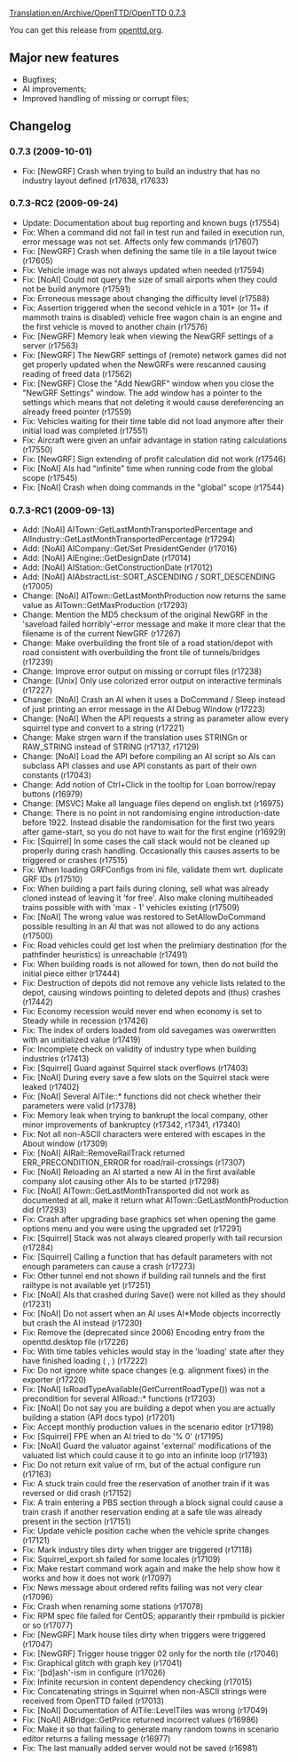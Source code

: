 [[Translation:en/Archive/OpenTTD/OpenTTD 0.7.3]]


{{en/Archive/OpenTTD/NaviPrevNext|prev=en/Archive/OpenTTD/OpenTTD 0.7.2|next=en/Archive/OpenTTD/OpenTTD 0.7.4|date=2009-10-01}}

You can get this release from [http://www.openttd.org/download-stable/0.7.3 openttd.org].

==Major new features==

* Bugfixes;
* AI improvements;
* Improved handling of missing or corrupt files;

==Changelog==

===0.7.3 (2009-10-01)===

* Fix: [NewGRF] Crash when trying to build an industry that has no industry layout defined {{en/Flyspray|3233}} (r17638, r17633)

===0.7.3-RC2 (2009-09-24)===

* Update: Documentation about bug reporting and known bugs (r17554)
* Fix: When a command did not fail in test run and failed in execution run, error message was not set. Affects only few commands (r17607)
* Fix: [NewGRF] Crash when defining the same tile in a tile layout twice {{en/Flyspray|3218}} (r17605)
* Fix: Vehicle image was not always updated when needed (r17594)
* Fix: [NoAI] Could not query the size of small airports when they could not be build anymore {{en/Flyspray|3212}} (r17591)
* Fix: Erroneous message about changing the difficulty level {{en/Flyspray|3220}} (r17588)
* Fix: Assertion triggered when the second vehicle in a 101+ (or 11+ if mammoth trains is disabled) vehicle free wagon chain is an engine and the first vehicle is moved to another chain {{en/Flyspray|3208}} (r17576)
* Fix: [NewGRF] Memory leak when viewing the NewGRF settings of a server (r17563)
* Fix: [NewGRF] The NewGRF settings of (remote) network games did not get properly updated when the NewGRFs were rescanned causing reading of freed data {{en/Flyspray|2972}} (r17562)
* Fix: [NewGRF] Close the "Add NewGRF" window when you close the "NewGRF Settings" window. The add window has a pointer to the settings which means that not deleting it would cause dereferencing an already freed pointer {{en/Flyspray|3206}} (r17559)
* Fix: Vehicles waiting for their time table did not load anymore after their initial load was completed {{en/Flyspray|3201}} (r17551)
* Fix: Aircraft were given an unfair advantage in station rating calculations (r17550)
* Fix: [NewGRF] Sign extending of profit calculation did not work (r17546)
* Fix: [NoAI] AIs had "infinite" time when running code from the global scope {{en/Flyspray|3202}} (r17545)
* Fix: [NoAI] Crash when doing commands in the "global" scope {{en/Flyspray|3202}} (r17544)

===0.7.3-RC1 (2009-09-13)===

* Add: [NoAI] AITown::GetLastMonthTransportedPercentage and AIIndustry::GetLastMonthTransportedPercentage (r17294)
* Add: [NoAI] AICompany::Get/Set PresidentGender (r17016)
* Add: [NoAI] AIEngine::GetDesignDate (r17014)
* Add: [NoAI] AIStation::GetConstructionDate (r17012)
* Add: [NoAI] AIAbstractList::SORT_ASCENDING / SORT_DESCENDING (r17005)
* Change: [NoAI] AITown::GetLastMonthProduction now returns the same value as AITown::GetMaxProduction (r17293)
* Change: Mention the MD5 checksum of the original NewGRF in the 'saveload failed horribly'-error message and make it more clear that the filename is of the current NewGRF {{en/Flyspray|3139}} (r17267)
* Change: Make overbuilding the front tile of a road station/depot with road consistent with overbuilding the front tile of tunnels/bridges {{en/Flyspray|2802}} (r17239)
* Change: Improve error output on missing or corrupt files (r17238)
* Change: [Unix] Only use colorized error output on interactive terminals (r17227)
* Change: [NoAI] Crash an AI when it uses a DoCommand / Sleep instead of just printing an error message in the AI Debug Window {{en/Flyspray|2980}} (r17223)
* Change: [NoAI] When the API requests a string as parameter allow every squirrel type and convert to a string {{en/Flyspray|3101}} (r17221)
* Change: Make strgen warn if the translation uses STRINGn or RAW_STRING instead of STRING (r17137, r17129)
* Change: [NoAI] Load the API before compiling an AI script so AIs can subclass API classes and use API constants as part of their own constants (r17043)
* Change: Add notion of Ctrl+Click in the tooltip for Loan borrow/repay buttons {{en/Flyspray|3066}} (r16979)
* Change: [MSVC] Make all language files depend on english.txt (r16975)
* Change: There is no point in not randomising engine introduction-date before 1922. Instead disable the randomisation for the first two years after game-start, so you do not have to wait for the first engine (r16929)
* Fix: [Squirrel] In some cases the call stack would not be cleaned up properly during crash handling. Occasionally this causes asserts to be triggered or crashes {{en/Flyspray|3189}} (r17515)
* Fix: When loading GRFConfigs from ini file, validate them wrt. duplicate GRF IDs {{en/Flyspray|3197}} (r17510)
* Fix: When building a part fails during cloning, sell what was already cloned instead of leaving it 'for free'. Also make cloning multiheaded trains possible with with 'max - 1' vehicles existing {{en/Flyspray|3196}} (r17509)
* Fix: [NoAI] The wrong value was restored to SetAllowDoCommand possible resulting in an AI that was not allowed to do any actions (r17500)
* Fix: Road vehicles could get lost when the prelimiary destination (for the pathfinder heuristics) is unreachable {{en/Flyspray|3188}} (r17491)
* Fix: When building roads is not allowed for town, then do not build the initial piece either {{en/Flyspray|3173}} (r17444)
* Fix: Destruction of depots did not remove any vehicle lists related to the depot, causing windows pointing to deleted depots and (thus) crashes {{en/Flyspray|3180}} (r17442)
* Fix: Economy recession would never end when economy is set to Steady while in recession (r17426)
* Fix: The index of orders loaded from old savegames was owerwritten with an unitialized value (r17419)
* Fix: Incomplete check on validity of industry type when building industries (r17413)
* Fix: [Squirrel] Guard against Squirrel stack overflows (r17403)
* Fix: [NoAI] During every save a few slots on the Squirrel stack were leaked (r17402)
* Fix: [NoAI] Several AITile::* functions did not check whether their parameters were valid (r17378)
* Fix: Memory leak when trying to bankrupt the local company, other minor improvements of bankruptcy (r17342, r17341, r17340)
* Fix: Not all non-ASCII characters were entered with escapes in the About window (r17309)
* Fix: [NoAI] AIRail::RemoveRailTrack returned ERR_PRECONDITION_ERROR for road/rail-crossings (r17307)
* Fix: [NoAI] Reloading an AI started a new AI in the first available company slot causing other AIs to be started {{en/Flyspray|3153}} (r17298)
* Fix: [NoAI] AITown::GetLastMonthTransported did not work as documented at all, make it return what AITown::GetLastMonthProduction did (r17293)
* Fix: Crash after upgrading base graphics set when opening the game options menu and you were using the upgraded set {{en/Flyspray|3147}} (r17291)
* Fix: [Squirrel] Stack was not always cleared properly with tail recursion (r17284)
* Fix: [Squirrel] Calling a function that has default parameters with not enough parameters can cause a crash (r17273)
* Fix: Other tunnel end not shown if building rail tunnels and the first railtype is not available yet {{en/Flyspray|3141}} (r17251)
* Fix: [NoAI] AIs that crashed during Save() were not killed as they should {{en/Flyspray|3134}} (r17231)
* Fix: [NoAI] Do not assert when an AI uses AI*Mode objects incorrectly but crash the AI instead (r17230)
* Fix: Remove the (deprecated since 2006) Encoding entry from the openttd.desktop file (r17226)
* Fix: With time tables vehicles would stay in the 'loading' state after they have finished loading ( {{en/Flyspray|3129}}, {{en/Flyspray|3130}} ) (r17222)
* Fix: Do not ignore white space changes (e.g. alignment fixes) in the exporter (r17220)
* Fix: [NoAI] IsRoadTypeAvailable(GetCurrentRoadType()) was not a precondition for several AIRoad::* functions (r17203)
* Fix: [NoAI] Do not say you are building a depot when you are actually building a station (API docs typo) (r17201)
* Fix: Accept monthly production values in the scenario editor {{en/Flyspray|2406}} (r17198)
* Fix: [Squirrel] FPE when an AI tried to do '% 0' (r17195)
* Fix: [NoAI] Guard the valuator against 'external' modifications of the valuated list which could cause it to go into an infinite loop {{en/Flyspray|3124}} (r17193)
* Fix: Do not return exit value of rm, but of the actual configure run (r17163)
* Fix: A stuck train could free the reservation of another train if it was reversed or did crash (r17152)
* Fix: A train entering a PBS section through a block signal could cause a train crash if another reservation ending at a safe tile was already present in the section {{en/Flyspray|3104}} (r17151)
* Fix: Update vehicle position cache when the vehicle sprite changes {{en/Flyspray|3060}} (r17121)
* Fix: Mark industry tiles dirty when trigger are triggered (r17118)
* Fix: Squirrel_export.sh failed for some locales (r17109)
* Fix: Make restart command work again and make the help show how it works and how it does not work {{en/Flyspray|3092}} (r17097)
* Fix: News message about ordered refits failing was not very clear {{en/Flyspray|3091}} (r17096)
* Fix: Crash when renaming some stations {{en/Flyspray|3082}} (r17078)
* Fix: RPM spec file failed for CentOS; apparantly their rpmbuild is pickier or so {{en/Flyspray|3024}} (r17077)
* Fix: [NewGRF] Mark house tiles dirty when triggers were triggered (r17047)
* Fix: [NewGRF] Trigger house trigger 02 only for the north tile {{en/Flyspray|3085}} (r17046)
* Fix: Graphical glitch with graph key {{en/Flyspray|3083}} (r17041)
* Fix: '[bd]ash'-ism in configure {{en/Flyspray|3076}} (r17026)
* Fix: Infinite recursion in content dependency checking {{en/Flyspray|3075}} (r17015)
* Fix: Concatenating strings in Squirrel when non-ASCII strings were received from OpenTTD failed {{en/Flyspray|3074}} (r17013)
* Fix: [NoAI] Documentation of AITile::LevelTiles was wrong (r17049)
* Fix: [NoAI] AIBridge::GetPrice returned incorrect values (r16986)
* Fix: Make it so that failing to generate many random towns in scenario editor returns a failing message {{en/Flyspray|3059}} (r16977)
* Fix: The last manually added server would not be saved {{en/Flyspray|3062}} (r16981)